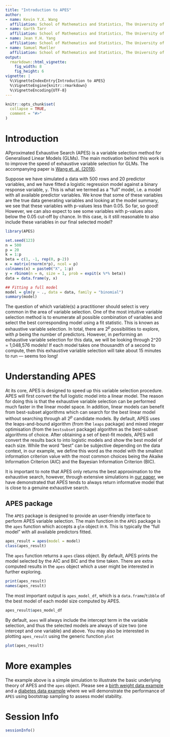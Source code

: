 ```yaml
---
title: "Introduction to APES"
author:
- name: Kevin Y.X. Wang
  affiliation: School of Mathematics and Statistics, The University of Sydney, Australia
- name: Garth Tarr
  affiliation: School of Mathematics and Statistics, The University of Sydney, Australia
- name: Jean Y.H. Yang
  affiliation: School of Mathematics and Statistics, The University of Sydney, Australia
- name: Samuel Mueller
  affiliation: School of Mathematics and Statistics, The University of Sydney, Australia
output: 
  rmarkdown::html_vignette:
    fig_width: 8
    fig_height: 6
vignette: |
  %\VignetteIndexEntry{Introduction to APES}
  %\VignetteEngine{knitr::rmarkdown}
  %\VignetteEncoding{UTF-8}
---
```


```r
knitr::opts_chunk$set(
  collapse = TRUE,
  comment = "#>"
)
```

# Introduction 

APproximated Exhaustive Search (APES) is a variable selection method for Generalised Linear Models (GLMs). The main motivation behind this work is to improve the speed of exhaustive variable selection for GLMs. The accompanying paper is [Wang et. al. (2019)](https://doi.org/10.1111/anzs.12276). 

Suppose we have simulated a data with 500 rows and 20 predictor variables, and we have fitted a logistic regression model against a binary response variable, `y`. This is what we termed as a "full" model, i.e. a model with all available predictor variables. We know that some of these variables are the true data generating variables and looking at the model summary, we see that these variables with p-values less than 0.05. So far, so good! However, we can also expect to see some variables with p-values also below the 0.05 cut-off by chance. In this case, is it still reasonable to also include these variables in our final selected model? 

```r
library(APES)

set.seed(123)
n = 500
p = 20
k = 1:p
beta = c(1, -1, rep(0, p-2))
x = matrix(rnorm(n*p), ncol = p)
colnames(x) = paste0("X", 1:p)
y = rbinom(n = n, size = 1, prob = expit(x %*% beta))
data = data.frame(y, x)

## Fitting a full model 
model = glm(y ~ ., data = data, family = "binomial")
summary(model)
```

The question of which variable(s) a practitioner should select is very common in the area of variable selection. One of the most intuitive variable selection method is to enumerate all possible combination of variables and select the best corresponding model using a fit statistic. This is known as exhaustive variable selection. In total, there are $2^p$ possibilities to explore, with $p$ being the number of predictors. However, in performing an exhaustive variable selection for this data, we will be looking through 2^20 = 1,048,576 models! If each model takes one thousandth of a second to compute, then this exhaustive variable selection will take about 15 minutes to run --- seems too long!

# Understanding APES

At its core, APES is designed to speed up this variable selection procedure. APES will first convert the full logistic model into a linear model. The reason for doing this is that the exhaustive variable selection can be performed much faster in the linear model space. In addition, linear models can benefit from best-subset algorithms which can search for the best linear model without searching through all $2^p$ candidate models. By default, APES uses the leaps-and-bound algorithm (from the `leaps` package) and mixed integer optimisation (from the `bestsubset` package) algorithm as the best-subset algorithms of choice. After obtaining a set of best-fit models, APES will convert the results back to into logistic models and show the best model of each size. While the word "best" can be subjective depending on the data context, in our example, we define this word as the model with the smallest information criterion value with the most common choices being the Akaike Information Criterion (AIC) and the Bayesian Information Criterion (BIC). 

It is important to note that APES only returns the best approximation to the exhaustive search, however, through extensive simulations in [our paper](https://doi.org/10.1111/anzs.12276), we have demonstrated that APES tends to always return informative model that is close to a genuine exhaustive search. 

## APES package

The `APES` package is designed to provide an user-friendly interface to perform APES variable selection. The main function in the `APES` package is the `apes` function which accepts a `glm` object in `R`. This is typically the "full model" with all available predictors fitted. 

```r
apes_result = apes(model = model)
class(apes_result)
```

The `apes` function returns a `apes` class object. By default, APES prints the model selected by the AIC and BIC and the time taken. There are extra computed results in the `apes` object which a user might be interested in further exploring. 

```r
print(apes_result)
names(apes_result)
```

The most important output is `apes_model_df`, which is a `data.frame`/`tibble` of the best model of each model size computed by APES.

```r
apes_result$apes_model_df
```

By default, `aoes` will always include the intercept term in the variable selection, and thus the selected models are always of size two (one intercept and one variable) and above. You may also be interested in plotting `apes_result` using the generic function `plot`

```r
plot(apes_result)
```

# More examples

The example above is a simple simulation to illustrate the basic underlying theory of APES and the `apes` object. Please see a [birth weight data example](https://kevinwang09.github.io/APES/articles/birthweight.html) and a [diabetes data example](https://kevinwang09.github.io/APES/articles/diabetes_example.html) where we will demonstrate the performance of `APES` using bootstrap sampling to assess model stability.

# Session Info
```r
sessionInfo()
```
